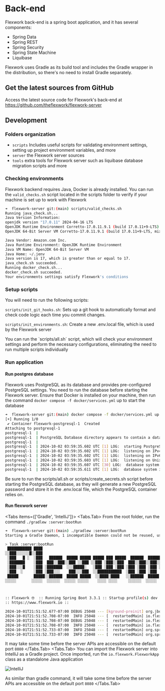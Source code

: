 
# Back-end

Flexwork back-end is a spring boot application, and it has several components:
* Spring Data
* Spring REST
* Spring Security
* Spring State Machine
* Liquibase

Flexwork uses Gradle as its build tool and includes the Gradle wrapper in the distribution, so there's no need to install Gradle separately.


## Get the latest sources from GitHub

Access the latest source code for Flexwork's back-end at https://github.com/theflexwork/flexwork-server


## Development

### Folders organization

<FileTree>
  <FileTree.Folder name="flexwork-frontend" defaultOpen>
    <FileTree.Folder name="scripts" />
    <FileTree.Folder name="server" />
    <FileTree.Folder name="tools" />
  </FileTree.Folder>
</FileTree>

* `scripts` Includes useful scripts for validating environment settings, setting up project environment variables, and more
* `server` the Flexwork server sources
* `tools` extra tools for Flexwork server such as liquibase database migration scripts and more

### Checking environments

Flexwork backend requires Java, Docker is already installed. You can run the `valid_checks.sh` script located in the scripts folder to verify 
if your machine is set up to work with Flexwork

```bash
➜  flexwork-server git:(main) scripts/valid_checks.sh 
Running java_check.sh...
Java Version Information:
openjdk version "17.0.11" 2024-04-16 LTS
OpenJDK Runtime Environment Corretto-17.0.11.9.1 (build 17.0.11+9-LTS)
OpenJDK 64-Bit Server VM Corretto-17.0.11.9.1 (build 17.0.11+9-LTS, mixed mode, sharing)

Java Vendor: Amazon.com Inc.
Java Runtime Environment: OpenJDK Runtime Environment
Java VM Name: OpenJDK 64-Bit Server VM
Java Home: ~/.jenv
Java version is 17, which is greater than or equal to 17.
java_check.sh succeeded.
Running docker_check.sh...
docker_check.sh succeeded.
Your environments settings satisfy Flexwork's conditions

```

### Setup scripts

You will need to run the following scripts:

`scripts/init_git_hooks.sh`: Sets up a git hook to automatically format and check code logic each time you commit changes.

`scripts/init_environments.sh`: Create a new .env.local file, which is used by the Flexwork server

<Callout emoji="💡">
  You can run the `scripts/all.sh` script, which will check your environment settings and perform the necessary configurations, eliminating the need to run multiple scripts individually
</Callout>

### Run application

#### Run postgres database

Flexwork uses PostgreSQL as its database and provides pre-configured PostgreSQL settings. You need to run the database before starting the Flexwork server. 
Ensure that Docker is installed on your machine, then run the command `docker compose -f docker/services.yml` up to start the database

```bash
➜  flexwork-server git:(main) docker compose -f docker/services.yml up                 
[+] Running 1/0
 ✔ Container flexwork-postgresql-1  Created                                                                                                                                                                        0.0s 
Attaching to postgresql-1
postgresql-1  | 
postgresql-1  | PostgreSQL Database directory appears to contain a database; Skipping initialization
postgresql-1  | 
postgresql-1  | 2024-10-02 03:59:35.602 UTC [1] LOG:  starting PostgreSQL 16.3 (Debian 16.3-1.pgdg120+1) on aarch64-unknown-linux-gnu, compiled by gcc (Debian 12.2.0-14) 12.2.0, 64-bit
postgresql-1  | 2024-10-02 03:59:35.602 UTC [1] LOG:  listening on IPv4 address "0.0.0.0", port 5432
postgresql-1  | 2024-10-02 03:59:35.602 UTC [1] LOG:  listening on IPv6 address "::", port 5432
postgresql-1  | 2024-10-02 03:59:35.603 UTC [1] LOG:  listening on Unix socket "/var/run/postgresql/.s.PGSQL.5432"
postgresql-1  | 2024-10-02 03:59:35.607 UTC [30] LOG:  database system was shut down at 2024-10-02 03:59:25 UTC
postgresql-1  | 2024-10-02 03:59:35.611 UTC [1] LOG:  database system is ready to accept connections

```

<Callout type="error" emoji="️🚫">
Be sure to run the scripts/all.sh or scripts/create_secrets.sh script before starting the PostgreSQL database, as they will generate a new 
PostgreSQL password and store it in the .env.local file, which the PostgreSQL container relies on.
</Callout>


#### Run flexwork server

<Tabs items={['Gradle', 'IntelliJ']}>
<Tabs.Tab>
From the root folder, run the command `./gradlew :server:bootRun`

```bash
➜  flexwork-server git:(main) ./gradlew :server:bootRun
Starting a Gradle Daemon, 1 incompatible Daemon could not be reused, use --status for details

> Task :server:bootRun
 ███████████ ████                                                          █████
░░███░░░░░░█░░███                                                         ░░███
 ░███   █ ░  ░███   ██████  █████ █████ █████ ███ █████  ██████  ████████  ░███ █████
 ░███████    ░███  ███░░███░░███ ░░███ ░░███ ░███░░███  ███░░███░░███░░███ ░███░░███
 ░███░░░█    ░███ ░███████  ░░░█████░   ░███ ░███ ░███ ░███ ░███ ░███ ░░░  ░██████░
 ░███  ░     ░███ ░███░░░    ███░░░███  ░░███████████  ░███ ░███ ░███      ░███░░███
 █████       █████░░██████  █████ █████  ░░████░████   ░░██████  █████     ████ █████
░░░░░       ░░░░░  ░░░░░░  ░░░░░ ░░░░░    ░░░░ ░░░░     ░░░░░░  ░░░░░     ░░░░ ░░░░░



:: Flexwork 🤓  :: Running Spring Boot 3.3.1 :: Startup profile(s) dev ::
:: https://www.flexwork.io ::

2024-10-01T21:51:52.677-07:00 DEBUG 25048 --- [kground-preinit] org.jboss.logging.logProvider:164 : Logging Provider: org.jboss.logging.Slf4jLoggerProvider found via system property 
2024-10-01T21:51:52.708-07:00  INFO 25048 --- [  restartedMain] io.flexwork.FlexworkApp.logStarting:50 : Starting FlexworkApp using Java 17.0.11 with PID 25048 (~/Projects/flexwork-server/server/build/classes/java/main started by <user> in ~/Projects/flexwork-server/server) 
2024-10-01T21:51:52.708-07:00 DEBUG 25048 --- [  restartedMain] io.flexwork.FlexworkApp.logStarting:51 : Running with Spring Boot v3.3.1, Spring v6.1.10 
2024-10-01T21:51:52.708-07:00  INFO 25048 --- [  restartedMain] io.flexwork.FlexworkApp.logStartupProfileInfo:660 : The following 2 profiles are active: "dev", "api-docs" 
2024-10-01T21:51:52.733-07:00  INFO 25048 --- [  restartedMain] org.springframework.boot.devtools.restart.ChangeableUrls.logTo:252 : The Class-Path manifest attribute in ~/.gradle/caches/modules-2/files-2.1/com.sun.xml.bind/jaxb-impl/4.0.5/b70ad3db43ee72d7a35ae3c4d1d6d2e08ce7623/jaxb-impl-4.0.5.jar referenced one or more files that do not exist: file:~/.gradle/caches/modules-2/files-2.1/com.sun.xml.bind/jaxb-impl/4.0.5/b70ad3db43ee72d7a35ae3c4d1d6d2e08ce7623/jaxb-core.jar,file:~/.gradle/caches/modules-2/files-2.1/com.sun.xml.bind/jaxb-impl/4.0.5/b70ad3db43ee72d7a35ae3c4d1d6d2e08ce7623/angus-activation.jar 
2024-10-01T21:51:52.733-07:00  INFO 25048 --- [  restartedMain] org.springframework.boot.devtools.restart.ChangeableUrls.logTo:252 : The Class-Path manifest attribute in ~/.gradle/caches/modules-2/files-2.1/com.sun.xml.bind/jaxb-core/4.0.5/ad427d8777ae2495bfcb37069d611e8379867e6d/jaxb-core-4.0.5.jar referenced one or more files that do not exist: file:~/.gradle/caches/modules-2/files-2.1/com.sun.xml.bind/jaxb-core/4.0.5/ad427d8777ae2495bfcb37069d611e8379867e6d/jakarta.activation-api.jar,file:~/.gradle/caches/modules-2/files-2.1/com.sun.xml.bind/jaxb-core/4.0.5/ad427d8777ae2495bfcb37069d611e8379867e6d/jakarta.xml.bind-api.jar 

```

It may take some time before the server APIs are accessible on the default port `8080`
</Tabs.Tab>
<Tabs.Tab>
You can import the Flexwork server into IntelliJ as a Gradle project. Once imported, run the `io.flexwork.FlexworkApp` class as a standalone Java application


![IntelliJ](/assets/flexwork_intellij.png)

As similar than gradle command, it will take some time before the server APIs are accessible on the default port `8080`
</Tabs.Tab>
</Tabs>
